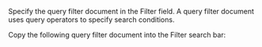 Specify the <Ref url="document-query-filter">query filter document</Ref>
in the <Guilabel>Filter</Guilabel> field. A query filter document uses
<Ref url="csfle-supported-query-operators">query operators</Ref> to specify
search conditions.

Copy the following query filter document into the
<Guilabel>Filter</Guilabel> search bar:
